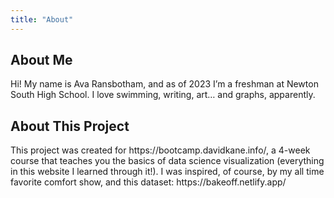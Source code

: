 ```yaml
---
title: "About"
---
```


## About Me
Hi! My name is Ava Ransbotham, and as of 2023 I'm a freshman at Newton South High School. I love swimming, writing, art... and graphs, apparently. 

## About This Project
This project was created for https://bootcamp.davidkane.info/, a 4-week course that teaches you the basics of data science visualization (everything in this website I learned through it!). I was inspired, of course, by my all time favorite comfort show, and this dataset: https://bakeoff.netlify.app/
